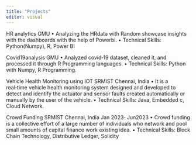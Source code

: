 ---
title: "Projects"
editor: visual
---
HR analytics
 GMU
 • Analyzing the HRdata with Random showcase insights with the dashboards with the help of Powerbi.
 • Technical Skills: Python(Numpy), R, Power BI

 Covid19analysis
 GMU
 • Analyzed covid‑19 dataset, cleaned it, and processed it through R Programming languages.
 • Technical Skills: Python with Numpy, R Programming.
 
 Vehicle Health Monitoring using IOT
 SRMIST
 Chennai, India
 • It is a real‑time vehicle health monitoring system designed and developed to detect and identify the actuator and sensor faults created automatically or manually by the user of the vehicle.
 • Technical Skills: Java, Embedded c, Cloud Network.
 
 Crowd Funding
 SRMIST
 Chennai, India
 Jan 2023‑ Jun2023
 • Crowd funding is a collective effort of a large number of individuals who network and pool small amounts of capital finance work existing
 idea.
 • Technical Skills: Block Chain Technology, Distributive Ledger, Solidity
